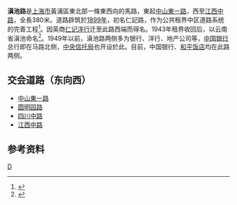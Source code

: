 {{Infobox Shanghai Road
|中文道路名称=滇池路
|走向1=东
|走向2=西
|走向1(E)=E
|道路英文名=Dianchi Rd.
|走向2(E)=W
|图片=
|图片说明=
|道路属性=
|道路总长度= 0.38
|车速限制=
|行车线数量=
|所在地区= [[上海市|上海市]][[黄浦区|黄浦区]]
|起点= [[中山东一路_(上海)|中山東一路]]
|终点= [[江西中路|江西中路]]
|道路命名日期= 1943年
|命名缘由= [[云南省|云南省]][[滇池|滇池]]
|道路旧名= 仁记路
|道路动工日期= 1899年
|通车日期= 
|路段主要建筑= [[上海中国银行大楼|上海中国银行大楼]]
}}
'''滇池路'''是[[上海市|上海市]]黃浦區東北部一條東西向的馬路，東起[[中山东一路_(上海)|中山東一路]]，西至[[江西中路|江西中路]]，全長380米。道路辟筑於[[1899年|1899年]]，初名仁記路，作为公共租界中区道路系统的完善工程<ref>{{cite book|author=万勇 |title=近代上海都市之心--近代上海公共租界中区的功能与形态演进 |page=259 |year=2014 |publisher=上海人民出版社 |location=上海市福建中路193号 |isbn=9787208121669 }}</ref>。因英商[[仁记洋行|仁记洋行]]迁至此路西端而得名。1943年租界收回后，以云南省滇池命名<ref>{{cite web | title = 上海特别市政府训令　中华民国32年10月8日(沪市四字第12468号) | publisher = 上海地方志办公室 | date = 1943-10-08 | url = http://www.shtong.gov.cn/Newsite/node2/node2245/node70862/node70875/node70881/node70890/userobject1ai73532.html | accessdate = 2017-03-05 | archive-date = 2017-03-06 | archive-url = https://web.archive.org/web/20170306035535/http://www.shtong.gov.cn/Newsite/node2/node2245/node70862/node70875/node70881/node70890/userobject1ai73532.html | dead-url = no }}</ref>。1949年以前，滇池路两侧多为银行、洋行、地产公司等，[[中国银行|中国银行]]总行即在马路北侧，[[中央信托局|中央信托局]]也开设於此。目前，中国银行、[[上海和平饭店|和平饭店]]均在此路两侧。

== 交会道路（东向西） ==
*[[中山东一路_(上海)|中山東一路]]
*[[圆明园路|圆明园路]]
*[[四川中路_(上海)|四川中路]]
*[[江西中路|江西中路]]

==参考资料==
{{注脚}}

{{SH-stub}}

[[Category:黄浦区街道|D]]